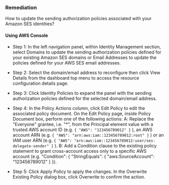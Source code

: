 ### Remediation

How to update the sending authorization policies associated with your Amazon SES identities?

#### Using AWS Console

- Step 1: In the left navigation panel, within Identity Management section, select Domains to update the sending authorization policies defined for your existing Amazon SES domains or Email Addresses to update the policies defined for your AWS SES email addresses.

- Step 2: Select the domain/email address to reconfigure then click View Details from the dashboard top menu to access the resource configuration details page.

- Step 3: Click Identity Policies to expand the panel with the sending authorization policies defined for the selected domain/email address.

- Step 4: In the Policy Actions column, click Edit Policy to edit the associated policy document. On the Edit Policy page, inside Policy Document box, perform one of the following actions:
  A: Replace the "Everyone" grantee, i.e. "\*", from the Principal element value with a trusted AWS account ID
  (e.g. `{ "AWS": "123456789012" }` ),
  an AWS account ARN (e.g. `{ "AWS": "arn:aws:iam::123456789012:root" }` )
  or an IAM user ARN
  (e.g. `{ "AWS": "arn:aws:iam::123456789012:user/ses-delegate-sender" }` ).
  B: Add a Condition clause to the existing policy statement to grant cross-account access only to a specific AWS account
  (e.g. "Condition": \{ "StringEquals": \{ "aws:SourceAccount": "123456789012" \} \}).

- Step 5: Click Apply Policy to apply the changes. In the Overwrite Existing Policy dialog box, click Overwrite to confirm the action.
